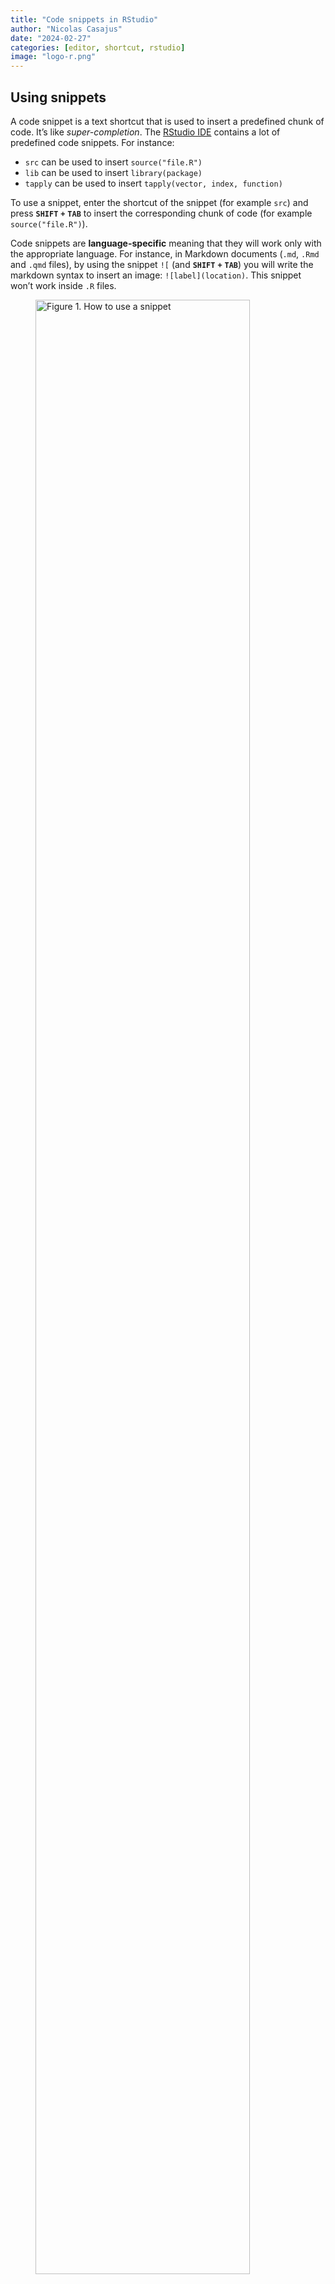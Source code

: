```yaml
---
title: "Code snippets in RStudio"
author: "Nicolas Casajus"
date: "2024-02-27"
categories: [editor, shortcut, rstudio]
image: "logo-r.png"
---
```


## Using snippets

A code snippet is a text shortcut that is used to insert a predefined chunk of code. It's like _super-completion_. The [RStudio IDE](https://posit.co/products/open-source/rstudio/) contains a lot of predefined code snippets. For instance:

- `src` can be used to insert `source("file.R")`
- `lib` can be used to insert `library(package)`
- `tapply` can be used to insert `tapply(vector, index, function)`

To use a snippet, enter the shortcut of the snippet (for example `src`) and press **`SHIFT`** **`+`** **`TAB`** to insert the corresponding chunk of code (for example `source("file.R")`).


::: {.callout-note}
Code snippets are **language-specific** meaning that they will work only with the appropriate language.
For instance, in Markdown documents (`.md`, `.Rmd` and `.qmd` files), by using the snippet `![` (and **`SHIFT`** **`+`** **`TAB`**) you will write the markdown syntax to insert an image: `![label](location)`. This snippet won't work inside `.R` files.
:::



![Figure 1. How to use a snippet](demo-fun.gif){fig-align="center" width="90%"}


Use the key **`TAB`** to navigate inside the code snippet. In the snippet `![label](location)`, `label` and `location` are two variables. Once the snippet is created the cursor is in `label`. Use **`TAB`** to go to `location`.


You will find a list of predefined snippets in `Tools > Edit Code Snippets...`


## Customizing snippets

You can easily add your own code snippets by editing the code snippets editor in `Tools > Edit Code Snippets...`

![Figure 2. RStudio code snippets](rstudio-snippets.png){fig-align="center" width="90%"}

Let's add a snippet that will create a new code section for us:

```r
#| eval: false
snippet sec
	## ${1:Title} ----
	
	${0}
```

This snippet has two variables: `${1:Title}` and `${0}`.

When we write `sec` and press **`SHIFT`** **`+`** **`TAB`** a new section will be created. The cursor will be on `Title` and after pressing **`TAB`** we go to the next line.


When creating a new snippet, make sure to select the appropriate language (Figure 2).


::: {.callout-tip}
{{< fa hand-point-right >}}&nbsp; For further information visit this [article](https://support.posit.co/hc/en-us/articles/204463668-Code-Snippets-in-the-RStudio-IDE).
:::
